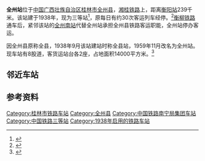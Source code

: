 {{otheruses|subject=中國廣西壯族自治區桂林市的鐵路車站|other=韓國鐵道公社全羅線的一站|全州站 (韓國)}} 
{{distinguish|泉州站}}
{{Infobox China railway station 
|车站名称 = 全州站
|图片 = 
|图片介紹 = 
|车站名称拼音 = Quánzhōu
|英文名称 = Quanzhou Railway Station
|其他名称 = 全县站
|车站代码 = 36101<ref>{{cite book|title=中华人民共和国铁路车站代码（GB/T 10302-2010）|publisher=中国标准出版社|year=2010|isbn=155066140495|ignore-isbn-error=true|pages=29}}</ref>
|电报码 = QZZ
|拼音码 = QZH
|车站位置 = [[广西壮族自治区|广西壮族自治区]][[全州县|全州县]]
|坐标 = {{coord|25|57|30|N|111|2|20|E|display=inline,title}}
|归属= [[南宁铁路局|南宁铁路局]]
|线路 = [[湘桂铁路|湘桂铁路]]
|车站等级 = [[三等站_(中铁)|三等站]]
|月台数目 = 4
}}

'''全州站'''位于[[中国|中国]][[广西壮族自治区|广西壮族自治区]][[桂林市|桂林市]][[全州县|全州县]]，[[湘桂铁路|湘桂铁路]]上，距离[[衡阳站|衡阳站]]239千米。该站建于1938年，现为三等站<ref>{{Cite book|title=中国铁路站名词典|last=孙本祥主编|first=|publisher=北京：[[中国铁道出版社|中国铁道出版社]]|year=2003.04|isbn=7-113-03941-3|location=|pages=480}}</ref>，原每日有约30次客运列车经停。<ref>{{Cite web |url=http://www.17u.com/train/TrainStationIntro-quanzhou.html |title=全州火车站 |accessdate=2010-09-02 |archive-date=2010-01-02 |archive-url=https://web.archive.org/web/20100102122226/http://www.17u.com/train/TrainStationIntro-quanzhou.html |dead-url=no }}</ref>[[衡柳铁路|衡柳铁路]]通车后，紧邻该站的[[全州南站|全州南站]]代替全州站承担全州县铁路客运职能，全州站停办客运。

因全州县原称全县，1938年9月该站建站时称全县站，1959年11月改名为全州站。现车站有8股道，客货运站台各2座，占地面积14000平方米。<ref>{{Cite web |url=http://www.tieliu.com.cn/news/200803/2008-03-26/news_20080326104654_117705.html |title=广西北大门全州站 |accessdate=2010-09-02 |archive-date=2008-11-22 |archive-url=https://web.archive.org/web/20081122124131/http://www.tieliu.com.cn/news/200803/2008-03-26/news_20080326104654_117705.html |dead-url=no }}</ref>

==邻近车站==
{{start rail box|[[中国铁路|中国铁路]]}}
{{s-inop|[[新塘坪站|新塘坪站]]|{{站|衡阳}}方向}}
{{s-line|[[湘桂铁路|湘桂铁路]]<br />← 5km 全州站 9km →}}
{{s-inop|[[才湾站|才湾站]]|{{站|隘口}}方向}}
{{end box}}

==参考资料==
{{reflist}}

{{湘桂铁路}}

[[Category:桂林市铁路车站|Category:桂林市铁路车站]]
[[Category:全州县|Category:全州县]]
[[Category:中国铁路南宁局集团车站|Category:中国铁路南宁局集团车站]]
[[Category:中国铁路三等站|Category:中国铁路三等站]]
[[Category:1938年启用的铁路车站|Category:1938年启用的铁路车站]]


{{China-rail-stub}}